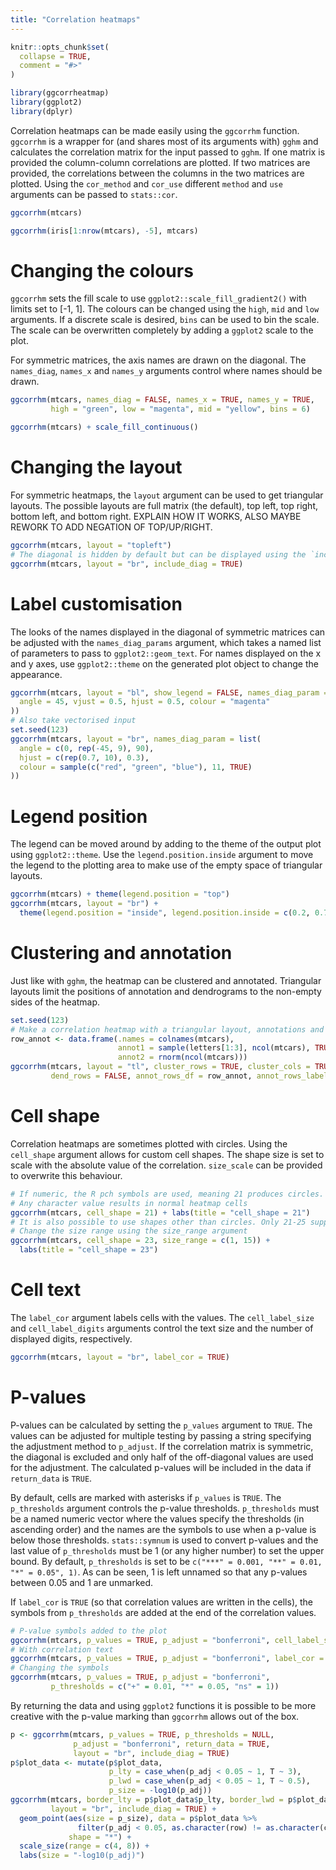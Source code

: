 ```yaml
---
title: "Correlation heatmaps"
---
```


```r
knitr::opts_chunk$set(
  collapse = TRUE,
  comment = "#>"
)
```

```r
library(ggcorrheatmap)
library(ggplot2)
library(dplyr)
```

Correlation heatmaps can be made easily using the `ggcorrhm` function. `ggcorrhm` is a wrapper for (and shares most of its arguments with) `gghm` and calculates the correlation matrix for the input passed to `gghm`. If one matrix is provided the column-column correlations are plotted. If two matrices are provided, the correlations between the columns in the two matrices are plotted. Using the `cor_method` and `cor_use` different `method` and `use` arguments can be passed to `stats::cor`.

```r
ggcorrhm(mtcars)
```

```r
ggcorrhm(iris[1:nrow(mtcars), -5], mtcars)
```

# Changing the colours

`ggcorrhm` sets the fill scale to use `ggplot2::scale_fill_gradient2()` with limits set to [-1, 1]. The colours can be changed using the `high`, `mid` and `low` arguments. If a discrete scale is desired, `bins` can be used to bin the scale. The scale can be overwritten completely by adding a `ggplot2` scale to the plot.

For symmetric matrices, the axis names are drawn on the diagonal. The `names_diag`, `names_x` and `names_y` arguments control where names should be drawn.

```r
ggcorrhm(mtcars, names_diag = FALSE, names_x = TRUE, names_y = TRUE,
         high = "green", low = "magenta", mid = "yellow", bins = 6)

ggcorrhm(mtcars) + scale_fill_continuous()
```

# Changing the layout

For symmetric heatmaps, the `layout` argument can be used to get triangular layouts. The possible layouts are full matrix (the default), top left, top right, bottom left, and bottom right. EXPLAIN HOW IT WORKS, ALSO MAYBE REWORK TO ADD NEGATION OF TOP/UP/RIGHT.

```r
ggcorrhm(mtcars, layout = "topleft")
# The diagonal is hidden by default but can be displayed using the `include_diag` argument
ggcorrhm(mtcars, layout = "br", include_diag = TRUE)
```

# Label customisation

The looks of the names displayed in the diagonal of symmetric matrices can be adjusted with the `names_diag_params` argument, which takes a named list of parameters to pass to `ggplot2::geom_text`. For names displayed on the x and y axes, use `ggplot2::theme` on the generated plot object to change the appearance.

```r
ggcorrhm(mtcars, layout = "bl", show_legend = FALSE, names_diag_param = list(
  angle = 45, vjust = 0.5, hjust = 0.5, colour = "magenta"
))
# Also take vectorised input
set.seed(123)
ggcorrhm(mtcars, layout = "br", names_diag_param = list(
  angle = c(0, rep(-45, 9), 90),
  hjust = c(rep(0.7, 10), 0.3),
  colour = sample(c("red", "green", "blue"), 11, TRUE)
))
```

# Legend position

The legend can be moved around by adding to the theme of the output plot using `ggplot2::theme`. Use the `legend.position.inside` argument to move the legend to the plotting area to make use of the empty space of triangular layouts.

```r
ggcorrhm(mtcars) + theme(legend.position = "top")
ggcorrhm(mtcars, layout = "br") +
  theme(legend.position = "inside", legend.position.inside = c(0.2, 0.7))
```

# Clustering and annotation

Just like with `gghm`, the heatmap can be clustered and annotated. Triangular layouts limit the positions of annotation and dendrograms to the non-empty sides of the heatmap.

```r
set.seed(123)
# Make a correlation heatmap with a triangular layout, annotations and clustering
row_annot <- data.frame(.names = colnames(mtcars),
                        annot1 = sample(letters[1:3], ncol(mtcars), TRUE),
                        annot2 = rnorm(ncol(mtcars)))
ggcorrhm(mtcars, layout = "tl", cluster_rows = TRUE, cluster_cols = TRUE,
         dend_rows = FALSE, annot_rows_df = row_annot, annot_rows_label_side = "top")
```

# Cell shape

Correlation heatmaps are sometimes plotted with circles. Using the `cell_shape` argument allows for custom cell shapes. The shape size is set to scale with the absolute value of the correlation. `size_scale` can be provided to overwrite this behaviour. 

```r
# If numeric, the R pch symbols are used, meaning 21 produces circles.
# Any character value results in normal heatmap cells
ggcorrhm(mtcars, cell_shape = 21) + labs(title = "cell_shape = 21")
# It is also possible to use shapes other than circles. Only 21-25 support filling.
# Change the size range using the size_range argument
ggcorrhm(mtcars, cell_shape = 23, size_range = c(1, 15)) +
  labs(title = "cell_shape = 23")
```

# Cell text

The `label_cor` argument labels cells with the values. The `cell_label_size` and `cell_label_digits` arguments control the text size and the number of displayed digits, respectively.

```r
ggcorrhm(mtcars, layout = "br", label_cor = TRUE)
```

# P-values

P-values can be calculated by setting the `p_values` argument to `TRUE`. The values can be adjusted for multiple testing by passing a string specifying the adjustment method to `p_adjust`. If the correlation matrix is symmetric, the diagonal is excluded and only half of the off-diagonal values are used for the adjustment. The calculated p-values will be included in the data if `return_data` is `TRUE`.

By default, cells are marked with asterisks if `p_values` is `TRUE`. The `p_thresholds` argument controls the p-value thresholds. `p_thresholds` must be a named numeric vector where the values specify the thresholds (in ascending order) and the names are the symbols to use when a p-value is below those thresholds. `stats::symnum` is used to convert p-values and the last value of `p_thresholds` must be 1 (or any higher number) to set the upper bound. By default, `p_thresholds` is set to be `c("***" = 0.001, "**" = 0.01, "*" = 0.05", 1)`. As can be seen, 1 is left unnamed so that any p-values between 0.05 and 1 are unmarked.

If `label_cor` is `TRUE` (so that correlation values are written in the cells), the symbols from `p_thresholds` are added at the end of the correlation values.

```r
# P-value symbols added to the plot
ggcorrhm(mtcars, p_values = TRUE, p_adjust = "bonferroni", cell_label_size = 6)
# With correlation text
ggcorrhm(mtcars, p_values = TRUE, p_adjust = "bonferroni", label_cor = TRUE)
# Changing the symbols
ggcorrhm(mtcars, p_values = TRUE, p_adjust = "bonferroni",
         p_thresholds = c("+" = 0.01, "*" = 0.05, "ns" = 1))
```

By returning the data and using `ggplot2` functions it is possible to be more creative with the p-value marking than `ggcorrhm` allows out of the box.

```r
p <- ggcorrhm(mtcars, p_values = TRUE, p_thresholds = NULL,
              p_adjust = "bonferroni", return_data = TRUE,
              layout = "br", include_diag = TRUE)
p$plot_data <- mutate(p$plot_data,
                      p_lty = case_when(p_adj < 0.05 ~ 1, T ~ 3),
                      p_lwd = case_when(p_adj < 0.05 ~ 1, T ~ 0.5),
                      p_size = -log10(p_adj))
ggcorrhm(mtcars, border_lty = p$plot_data$p_lty, border_lwd = p$plot_data$p_lwd,
         layout = "br", include_diag = TRUE) +
  geom_point(aes(size = p_size), data = p$plot_data %>%
               filter(p_adj < 0.05, as.character(row) != as.character(col)),
             shape = "*") +
  scale_size(range = c(4, 8)) +
  labs(size = "-log10(p_adj)")
```

